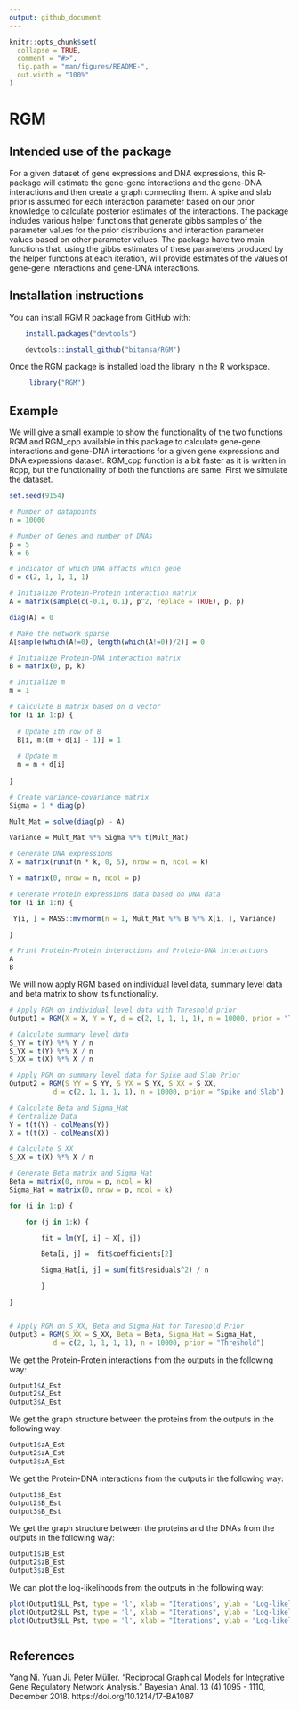 ```yaml
---
output: github_document
---
```


<!-- README.md is generated from README.Rmd. Please edit that file -->

```r
knitr::opts_chunk$set(
  collapse = TRUE,
  comment = "#>",
  fig.path = "man/figures/README-",
  out.width = "100%"
)
```

# RGM

<!-- badges: start -->
<!-- badges: end -->

## Intended use of the package

For a given dataset of gene expressions and DNA expressions, this R-package will estimate the gene-gene interactions and the gene-DNA interactions and then create a graph connecting them. A spike and slab prior is assumed for each interaction parameter based on our prior knowledge to calculate posterior estimates of the interactions. The package includes various helper functions that generate gibbs samples of the parameter values for the prior distributions and interaction parameter values based on other parameter values. The package have two main functions that, using the gibbs estimates of these parameters produced by the helper functions at each iteration, will provide estimates of the values of gene-gene interactions and gene-DNA interactions. 


## Installation instructions

You can install RGM R package from GitHub with:

```r

    install.packages("devtools")

    devtools::install_github("bitansa/RGM")

```  
      

Once the RGM package is installed load the library in the R workspace.

```r

     library("RGM")

```

## Example

We will give a small example to show the functionality of the two functions RGM and RGM_cpp available in this package to calculate gene-gene interactions and gene-DNA interactions for a given gene expressions and DNA expressions dataset. RGM_cpp function is a bit faster as it is written in Rcpp, but the functionality of both the functions are same. First we simulate the dataset. 

```r

set.seed(9154)

# Number of datapoints
n = 10000

# Number of Genes and number of DNAs
p = 5
k = 6

# Indicator of which DNA affacts which gene
d = c(2, 1, 1, 1, 1)

# Initialize Protein-Protein interaction matrix
A = matrix(sample(c(-0.1, 0.1), p^2, replace = TRUE), p, p)

diag(A) = 0

# Make the network sparse
A[sample(which(A!=0), length(which(A!=0))/2)] = 0

# Initialize Protein-DNA interaction matrix
B = matrix(0, p, k)

# Initialize m
m = 1

# Calculate B matrix based on d vector
for (i in 1:p) {
  
  # Update ith row of B
  B[i, m:(m + d[i] - 1)] = 1
  
  # Update m
  m = m + d[i]
  
}

# Create variance-covariance matrix
Sigma = 1 * diag(p)

Mult_Mat = solve(diag(p) - A)

Variance = Mult_Mat %*% Sigma %*% t(Mult_Mat)

# Generate DNA expressions
X = matrix(runif(n * k, 0, 5), nrow = n, ncol = k)

Y = matrix(0, nrow = n, ncol = p)

# Generate Protein expressions data based on DNA data
for (i in 1:n) {

 Y[i, ] = MASS::mvrnorm(n = 1, Mult_Mat %*% B %*% X[i, ], Variance)

}

# Print Protein-Protein interactions and Protein-DNA interactions
A
B


```

We will now apply RGM based on individual level data, summary level data and beta matrix to show its functionality.

```r

# Apply RGM on individual level data with Threshold prior
Output1 = RGM(X = X, Y = Y, d = c(2, 1, 1, 1, 1), n = 10000, prior = "Threshold")

# Calculate summary level data
S_YY = t(Y) %*% Y / n
S_YX = t(Y) %*% X / n
S_XX = t(X) %*% X / n

# Apply RGM on summary level data for Spike and Slab Prior
Output2 = RGM(S_YY = S_YY, S_YX = S_YX, S_XX = S_XX,
           d = c(2, 1, 1, 1, 1), n = 10000, prior = "Spike and Slab")

# Calculate Beta and Sigma_Hat
# Centralize Data
Y = t(t(Y) - colMeans(Y))
X = t(t(X) - colMeans(X))

# Calculate S_XX
S_XX = t(X) %*% X / n

# Generate Beta matrix and Sigma_Hat
Beta = matrix(0, nrow = p, ncol = k)
Sigma_Hat = matrix(0, nrow = p, ncol = k)

for (i in 1:p) {

    for (j in 1:k) {

        fit = lm(Y[, i] ~ X[, j])

        Beta[i, j] =  fit$coefficients[2]

        Sigma_Hat[i, j] = sum(fit$residuals^2) / n

        }

}


# Apply RGM on S_XX, Beta and Sigma_Hat for Threshold Prior
Output3 = RGM(S_XX = S_XX, Beta = Beta, Sigma_Hat = Sigma_Hat,
           d = c(2, 1, 1, 1, 1), n = 10000, prior = "Threshold")

```

We get the Protein-Protein interactions from the outputs in the following way:
```r

Output1$A_Est
Output2$A_Est
Output3$A_Est


```
We get the graph structure between the proteins from the outputs in the following way:
```r

Output1$zA_Est
Output2$zA_Est
Output3$zA_Est


```

We get the Protein-DNA interactions from the outputs in the following way:
```r

Output1$B_Est
Output2$B_Est
Output3$B_Est


```
We get the graph structure between the proteins and the DNAs from the outputs in the following way:
```r

Output1$zB_Est
Output2$zB_Est
Output3$zB_Est


```

We can plot the log-likelihoods from the outputs in the following way:
```r

plot(Output1$LL_Pst, type = 'l', xlab = "Iterations", ylab = "Log-likelihood", col = 'red')
plot(Output2$LL_Pst, type = 'l', xlab = "Iterations", ylab = "Log-likelihood", col = 'blue')
plot(Output3$LL_Pst, type = 'l', xlab = "Iterations", ylab = "Log-likelihood", col = 'green')



```

## References
Yang Ni. Yuan Ji. Peter Müller. "Reciprocal Graphical Models for Integrative Gene Regulatory Network Analysis." Bayesian Anal. 13 (4) 1095 - 1110, December 2018. https://doi.org/10.1214/17-BA1087

